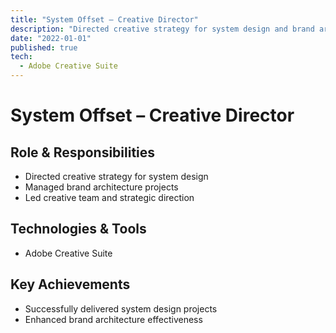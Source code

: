 ```yaml
---
title: "System Offset – Creative Director"
description: "Directed creative strategy for system design and brand architecture projects."
date: "2022-01-01"
published: true
tech: 
  - Adobe Creative Suite
---
```


# System Offset – Creative Director

## Role & Responsibilities
- Directed creative strategy for system design
- Managed brand architecture projects
- Led creative team and strategic direction

## Technologies & Tools
- Adobe Creative Suite

## Key Achievements
- Successfully delivered system design projects
- Enhanced brand architecture effectiveness 